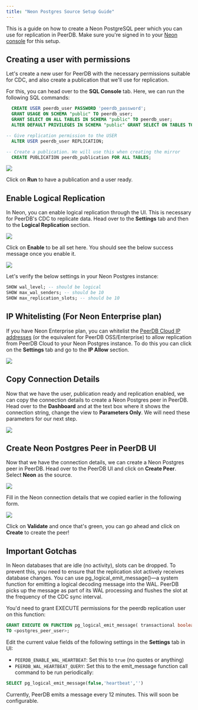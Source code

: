 ```yaml
---
title: "Neon Postgres Source Setup Guide"
---
```



This is a guide on how to create a Neon PostgreSQL peer which you can use for replication in PeerDB.
Make sure you're signed in to your [Neon console](https://console.neon.tech/app/projects) for this setup.

## Creating a user with permissions

Let's create a new user for PeerDB with the necessary permissions suitable for CDC,
and also create a publication that we'll use for replication.

For this, you can head over to the **SQL Console** tab.
Here, we can run the following SQL commands:
```sql
  CREATE USER peerdb_user PASSWORD 'peerdb_password';
  GRANT USAGE ON SCHEMA "public" TO peerdb_user;
  GRANT SELECT ON ALL TABLES IN SCHEMA "public" TO peerdb_user;
  ALTER DEFAULT PRIVILEGES IN SCHEMA "public" GRANT SELECT ON TABLES TO peerdb_user;

-- Give replication permission to the USER
  ALTER USER peerdb_user REPLICATION;

-- Create a publication. We will use this when creating the mirror
  CREATE PUBLICATION peerdb_publication FOR ALL TABLES;
```

<Frame caption="User and publication commands">
<img src="/images/neon-setup/neon-commands.png" />
</Frame>

<RLSNote />

Click on **Run** to have a publication and a user ready.

## Enable Logical Replication
In Neon, you can enable logical replication through the UI. This is necessary for PeerDB's CDC to replicate data.
Head over to the **Settings** tab and then to the **Logical Replication** section.

<Frame caption="Enable logical replication">
<img src="/images/neon-setup/neon-enable-replication.png" />
</Frame>

Click on **Enable** to be all set here. You should see the below success message once you enable it.

<Frame caption="Logical replication enabled">
<img src="/images/neon-setup/neon-enabled-replication.png" />
</Frame>

Let's verify the below settings in your Neon Postgres instance:
```sql
SHOW wal_level; -- should be logical
SHOW max_wal_senders; -- should be 10
SHOW max_replication_slots; -- should be 10
```

## IP Whitelisting (For Neon Enterprise plan)
If you have Neon Enterprise plan, you can whitelist the [PeerDB Cloud IP addresses](/peerdb-cloud/ip-table) (or the equivalent for PeerDB OSS/Enterprise) to allow replication from PeerDB Cloud to your Neon Postgres instance.
To do this you can click on the **Settings** tab and go to the **IP Allow** section.
<Frame caption="Allow IPs screen">
<img src="/images/neon-setup/neon-ip-allow.png" />
</Frame>


## Copy Connection Details
Now that we have the user, publication ready and replication enabled, we can copy the connection details to create a Neon Postgres peer in PeerDB.
Head over to the **Dashboard** and at the text box where it shows the connection string,
change the view to **Parameters Only**. We will need these parameters for our next step.

<Frame caption="Allow IPs screen">
<img src="/images/neon-setup/neon-conn-details.png" />
</Frame>

## Create Neon Postgres Peer in PeerDB UI
Now that we have the connection details, we can create a Neon Postgres peer in PeerDB.
Head over to the PeerDB UI and click on **Create Peer**. Select **Neon** as the source.

<Frame caption="Select Neon peer">
<img src="/images/neon-setup/neon-select-peer.png" />
</Frame>

Fill in the Neon connection details that we copied earlier in the following form.

<Frame caption="Create the Postgres peer">
<img src="/images/neon-setup/neon-create-peer.png" />
</Frame>

Click on **Validate** and once that's green, you can go ahead and click on **Create** to create the peer!

## Important Gotchas

In Neon databases that are idle (no activity), slots can be dropped. To prevent this, you need to ensure that the replication slot actively receives database changes. You can use pg_logical_emit_message()—a system function for emitting a logical decoding message into the WAL. PeerDB picks up the message as part of its WAL processing and flushes the slot at the frequency of the CDC sync interval.

You'd need to grant EXECUTE permissions for the peerdb replication user on this function: 
```SQL
GRANT EXECUTE ON FUNCTION pg_logical_emit_message( transactional boolean, prefix text, content text )
TO <postgres_peer_user>;
```

Edit the current value fields of the following settings in the **Settings** tab in UI:
- `PEERDB_ENABLE_WAL_HEARTBEAT`: Set this to `true` (no quotes or anything)
- `PEERDB_WAL_HEARTBEAT_QUERY`: Set this to the emit_message function call command to be run periodically:
```sql
SELECT pg_logical_emit_message(false,'heartbeat','')
```
Currently, PeerDB emits a message every 12 minutes. This will soon be configurable.
